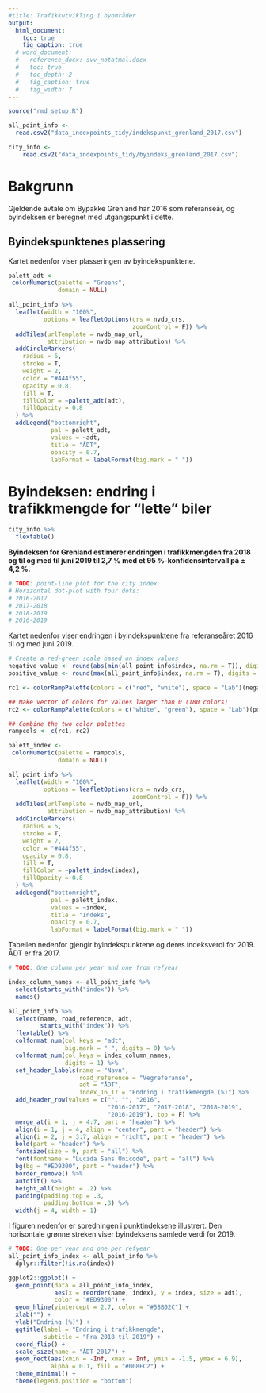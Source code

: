 ```yaml
---
#title: Trafikkutvikling i byområder
output: 
  html_document:
    toc: true
    fig_caption: true
  # word_document:
  #   reference_docx: svv_notatmal.docx
  #   toc: true
  #   toc_depth: 2
  #   fig_caption: true
  #   fig_width: 7
---
```


```r
source("rmd_setup.R")
```

```r
all_point_info <- 
  read.csv2("data_indexpoints_tidy/indekspunkt_grenland_2017.csv")

city_info <-
    read.csv2("data_indexpoints_tidy/byindeks_grenland_2017.csv")
```

# Bakgrunn
Gjeldende avtale om Bypakke Grenland har 2016 som referanseår, og byindeksen er beregnet med utgangspunkt i dette.

\newline

## Byindekspunktenes plassering
Kartet nedenfor viser plasseringen av byindekspunktene.

\newline
\newline

```r
palett_adt <-
 colorNumeric(palette = "Greens",
              domain = NULL)

all_point_info %>%
  leaflet(width = "100%",
          options = leafletOptions(crs = nvdb_crs,
                                   zoomControl = F)) %>%
  addTiles(urlTemplate = nvdb_map_url,
           attribution = nvdb_map_attribution) %>%
  addCircleMarkers(
    radius = 6,
    stroke = T,
    weight = 2,
    color = "#444f55",
    opacity = 0.8,
    fill = T,
    fillColor = ~palett_adt(adt),
    fillOpacity = 0.8
  ) %>%
  addLegend("bottomright",
            pal = palett_adt,
            values = ~adt,
            title = "ÅDT",
            opacity = 0.7,
            labFormat = labelFormat(big.mark = " "))
```

# Byindeksen: endring i trafikkmengde for "lette" biler

```r
city_info %>% 
  flextable()
```


**Byindeksen for Grenland estimerer endringen i trafikkmengden fra 2018 og til og med til juni 2019 til 2,7 % med et 95 %-konfidensintervall på ± 4,2 %.**

```r
# TODO: point-line plot for the city index
# Horizontal dot-plot with four dots:
# 2016-2017
# 2017-2018
# 2018-2019
# 2016-2019
```


Kartet nedenfor viser endringen i byindekspunktene fra referanseåret 2016 til og med juni 2019.

```r
# Create a red-green scale based on index values
negative_value <- round(abs(min(all_point_info$index, na.rm = T)), digits = 0) + 1
positive_value <- round(max(all_point_info$index, na.rm = T), digits = 0) + 1

rc1 <- colorRampPalette(colors = c("red", "white"), space = "Lab")(negative_value)

## Make vector of colors for values larger than 0 (180 colors)
rc2 <- colorRampPalette(colors = c("white", "green"), space = "Lab")(positive_value)

## Combine the two color palettes
rampcols <- c(rc1, rc2)

palett_index <-
 colorNumeric(palette = rampcols,
              domain = NULL)

all_point_info %>%
  leaflet(width = "100%",
          options = leafletOptions(crs = nvdb_crs,
                                   zoomControl = F)) %>%
  addTiles(urlTemplate = nvdb_map_url,
           attribution = nvdb_map_attribution) %>%
  addCircleMarkers(
    radius = 6,
    stroke = T,
    weight = 2,
    color = "#444f55",
    opacity = 0.8,
    fill = T,
    fillColor = ~palett_index(index),
    fillOpacity = 0.8
  ) %>%
  addLegend("bottomright",
            pal = palett_index,
            values = ~index,
            title = "Indeks",
            opacity = 0.7,
            labFormat = labelFormat(big.mark = " "))
```


Tabellen nedenfor gjengir byindekspunktene og deres indeksverdi for 2019. ÅDT er fra 2017.

\newline

```r
# TODO: One column per year and one from refyear

index_column_names <- all_point_info %>% 
  select(starts_with("index")) %>% 
  names()

all_point_info %>% 
  select(name, road_reference, adt, 
         starts_with("index")) %>% 
  flextable() %>% 
  colformat_num(col_keys = "adt", 
                big.mark = " ", digits = 0) %>%
  colformat_num(col_keys = index_column_names, 
                digits = 1) %>%
  set_header_labels(name = "Navn",
                    road_reference = "Vegreferanse",
                    adt = "ÅDT",
                    index_16_17 = "Endring i trafikkmengde (%)") %>% 
  add_header_row(values = c("", "", "2016", 
                            "2016-2017", "2017-2018", "2018-2019",
                            "2016-2019"), top = F) %>% 
  merge_at(i = 1, j = 4:7, part = "header") %>% 
  align(i = 1, j = 4, align = "center", part = "header") %>% 
  align(i = 2, j = 3:7, align = "right", part = "header") %>% 
  bold(part = "header") %>% 
  fontsize(size = 9, part = "all") %>% 
  font(fontname = "Lucida Sans Unicode", part = "all") %>% 
  bg(bg = "#ED9300", part = "header") %>% 
  border_remove() %>% 
  autofit() %>% 
  height_all(height = .2) %>% 
  padding(padding.top = .3,
          padding.bottom = .3) %>% 
  width(j = 4, width = 1)
```


I figuren nedenfor er spredningen i punktindeksene illustrert. Den horisontale grønne streken viser byindeksens samlede verdi for 2019.

\newline

```r
# TODO: One per year and one per refyear
all_point_info_index <- all_point_info %>% 
  dplyr::filter(!is.na(index)) 

ggplot2::ggplot() +
  geom_point(data = all_point_info_index, 
             aes(x = reorder(name, index), y = index, size = adt),
             color = "#ED9300") +
  geom_hline(yintercept = 2.7, color = "#58B02C") +
  xlab("") +
  ylab("Endring (%)") +
  ggtitle(label = "Endring i trafikkmengde",
          subtitle = "Fra 2018 til 2019") +
  coord_flip() +
  scale_size(name = "ÅDT 2017") +
  geom_rect(aes(xmin = -Inf, xmax = Inf, ymin = -1.5, ymax = 6.9),
            alpha = 0.1, fill = "#008EC2") +
  theme_minimal() +
  theme(legend.position = "bottom")
```

